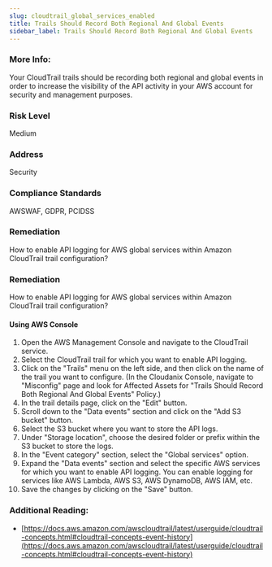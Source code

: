 ```yaml
---
slug: cloudtrail_global_services_enabled
title: Trails Should Record Both Regional And Global Events
sidebar_label: Trails Should Record Both Regional And Global Events
---
```


### More Info:

Your CloudTrail trails should be recording both regional and global events in order to increase the visibility of the API activity in your AWS account for security and management purposes.

### Risk Level

Medium

### Address

Security

### Compliance Standards

AWSWAF, GDPR, PCIDSS

### Remediation

How to enable API logging for AWS global services within Amazon CloudTrail trail configuration?

### Remediation

How to enable API logging for AWS global services within Amazon CloudTrail trail configuration?

#### Using AWS Console

1. Open the AWS Management Console and navigate to the CloudTrail service.
2. Select the CloudTrail trail for which you want to enable API logging.
3. Click on the "Trails" menu on the left side, and then click on the name of the trail you want to configure.
    (In the Cloudanix Console, navigate to "Misconfig" page and look for Affected Assets for "Trails Should Record Both Regional And Global Events" Policy.)
4. In the trail details page, click on the "Edit" button.
5. Scroll down to the "Data events" section and click on the "Add S3 bucket" button.
6. Select the S3 bucket where you want to store the API logs.
7. Under "Storage location", choose the desired folder or prefix within the S3 bucket to store the logs.
8. In the "Event category" section, select the "Global services" option.
9. Expand the "Data events" section and select the specific AWS services for which you want to enable API logging. You can enable logging for services like AWS Lambda, AWS S3, AWS DynamoDB, AWS IAM, etc.
10. Save the changes by clicking on the "Save" button.

### Additional Reading:

- [https://docs.aws.amazon.com/awscloudtrail/latest/userguide/cloudtrail-concepts.html#cloudtrail-concepts-event-history](https://docs.aws.amazon.com/awscloudtrail/latest/userguide/cloudtrail-concepts.html#cloudtrail-concepts-event-history) 

